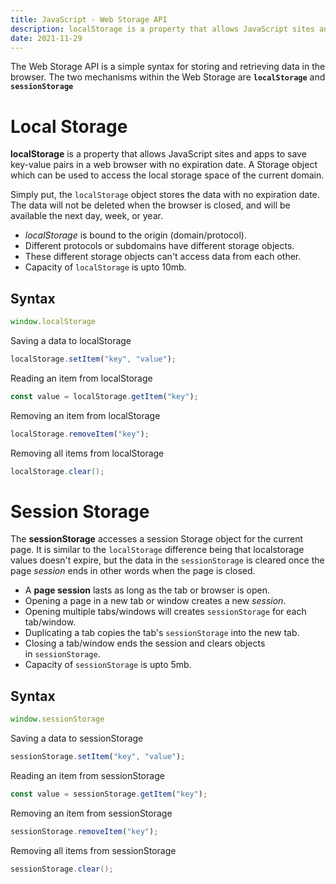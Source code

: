 ```yaml
---
title: JavaScript - Web Storage API
description: localStorage is a property that allows JavaScript sites and apps to save key-value pairs in a web browser with no expiration date
date: 2021-11-29
---
```


The Web Storage API is a simple syntax for storing and retrieving data in the browser. The two mechanisms within the Web Storage are **`localStorage`** and **`sessionStorage`**


# Local Storage


**localStorage** is a property that allows JavaScript sites and apps to save key-value pairs in a web browser with no expiration date. A Storage object which can be used to access the local storage space of the current domain.


Simply put, the `localStorage` object stores the data with no expiration date. The data will not be deleted when the browser is closed, and will be available the next day, week, or year.

- _localStorage_ is bound to the origin (domain/protocol).
- Different protocols or subdomains have different storage objects.
- These different storage objects can't access data from each other.
- Capacity of `localStorage` is upto 10mb.

## Syntax


```javascript
window.localStorage
```


Saving a data to localStorage


```javascript
localStorage.setItem("key", "value");
```


Reading an item from localStorage


```javascript
const value = localStorage.getItem("key");
```


Removing an item from localStorage


```javascript
localStorage.removeItem("key");
```


Removing all items from localStorage


```java
localStorage.clear();
```


# Session Storage


The **sessionStorage** accesses a session Storage object for the current page. It is similar to the `localStorage` difference being that localstorage values doesn't expire, but the data in the `sessionStorage` is cleared once the page _session_ ends in other words when the page is closed.

- A **page session** lasts as long as the tab or browser is open.
- Opening a page in a new tab or window creates a new _session_.
- Opening multiple tabs/windows will creates `sessionStorage` for each tab/window.
- Duplicating a tab copies the tab's `sessionStorage` into the new tab.
- Closing a tab/window ends the session and clears objects in `sessionStorage`.
- Capacity of  `sessionStorage` is upto 5mb.

## Syntax


```javascript
window.sessionStorage
```


Saving a data to sessionStorage


```javascript
sessionStorage.setItem("key", "value");
```


Reading an item from sessionStorage


```javascript
const value = sessionStorage.getItem("key");
```


Removing an item from sessionStorage


```javascript
sessionStorage.removeItem("key");
```


Removing all items from sessionStorage


```java
sessionStorage.clear();
```

